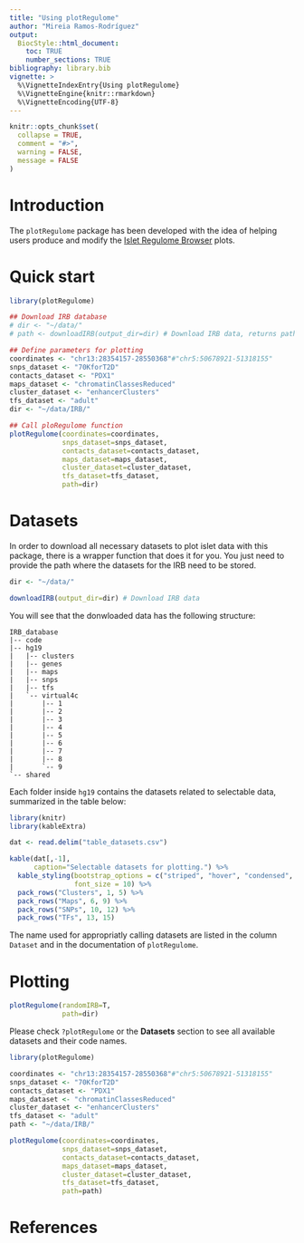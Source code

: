 ```yaml
---
title: "Using plotRegulome"
author: "Mireia Ramos-Rodríguez"
output: 
  BiocStyle::html_document:
    toc: TRUE
    number_sections: TRUE
bibliography: library.bib
vignette: >
  %\VignetteIndexEntry{Using plotRegulome}
  %\VignetteEngine{knitr::rmarkdown}
  %\VignetteEncoding{UTF-8}
---
```


```r
knitr::opts_chunk$set(
  collapse = TRUE,
  comment = "#>",
  warning = FALSE,
  message = FALSE
)
```


# Introduction

The `plotRegulome` package has been developed with the idea of helping users produce and modify the [Islet Regulome Browser](http://isletregulome.com/isletregulome/) plots.

# Quick start

```r
library(plotRegulome)

## Download IRB database
# dir <- "~/data/"
# path <- downloadIRB(output_dir=dir) # Download IRB data, returns path for database

## Define parameters for plotting
coordinates <- "chr13:28354157-28550368"#"chr5:50678921-51318155"
snps_dataset <- "70KforT2D"
contacts_dataset <- "PDX1"
maps_dataset <- "chromatinClassesReduced"
cluster_dataset <- "enhancerClusters"
tfs_dataset <- "adult"
dir <- "~/data/IRB/"

## Call ploRegulome function
plotRegulome(coordinates=coordinates,
             snps_dataset=snps_dataset,
             contacts_dataset=contacts_dataset,
             maps_dataset=maps_dataset,
             cluster_dataset=cluster_dataset,
             tfs_dataset=tfs_dataset,
             path=dir)

```


# Datasets

In order to download all necessary datasets to plot islet data with this package, there is a wrapper function that does it for you. You just need to provide the path where the datasets for the IRB need to be stored.

```r
dir <- "~/data/"

downloadIRB(output_dir=dir) # Download IRB data
```

You will see that the donwloaded data has the following structure:

```
IRB_database
|-- code
|-- hg19
|   |-- clusters
|   |-- genes
|   |-- maps
|   |-- snps
|   |-- tfs
|   `-- virtual4c
|       |-- 1
|       |-- 2
|       |-- 3
|       |-- 4
|       |-- 5
|       |-- 6
|       |-- 7
|       |-- 8
|       `-- 9
`-- shared

```

Each folder inside `hg19` contains the datasets related to selectable data, summarized in the table below:

```r
library(knitr)
library(kableExtra)

dat <- read.delim("table_datasets.csv")

kable(dat[,-1],
      caption="Selectable datasets for plotting.") %>%
  kable_styling(bootstrap_options = c("striped", "hover", "condensed", "responsive"),
                font_size = 10) %>%
  pack_rows("Clusters", 1, 5) %>%
  pack_rows("Maps", 6, 9) %>%
  pack_rows("SNPs", 10, 12) %>%
  pack_rows("TFs", 13, 15)
```

The name used for appropriatly calling datasets are listed in the column `Dataset` and in the documentation of `plotRegulome`. 

# Plotting

```r
plotRegulome(randomIRB=T,
             path=dir)
```


Please check `?plotRegulome` or the __Datasets__ section to see all available datasets and their code names.

```r
library(plotRegulome)

coordinates <- "chr13:28354157-28550368"#"chr5:50678921-51318155"
snps_dataset <- "70KforT2D"
contacts_dataset <- "PDX1"
maps_dataset <- "chromatinClassesReduced"
cluster_dataset <- "enhancerClusters"
tfs_dataset <- "adult"
path <- "~/data/IRB/"

plotRegulome(coordinates=coordinates,
             snps_dataset=snps_dataset,
             contacts_dataset=contacts_dataset,
             maps_dataset=maps_dataset,
             cluster_dataset=cluster_dataset,
             tfs_dataset=tfs_dataset,
             path=path)

```



# References
